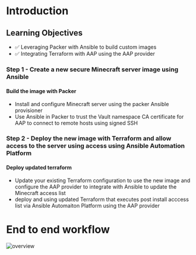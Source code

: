 # Introduction

## Learning Objectives

* ✅ Leveraging Packer with Ansible to build custom images
* ✅ Integrating Terraform with AAP using the AAP provider

### Step 1 - Create a new secure Minecraft server image using Ansible

#### Build the image with Packer
* Install and configure Minecraft server using the packer Ansible provisioner
* Use Ansible in Packer to trust the Vault namespace CA certificate for AAP to connect to remote hosts using signed SSH

### Step 2 - Deploy the new image with Terraform and allow access to the server using access using Ansible Automation Platform

#### Deploy updated terraform 
* Update your existing Terraform configuration to use the new image and configure the AAP provider to integrate with Ansible to update the Minecraft access list 
* deploy and using updated Terraform that executes post install acccess list via Ansible Automaiton Platform using the AAP provider

# End to end workflow

![overview](https://dl.dropboxusercontent.com/scl/fi/0a4lksa3d6n5452xdi04s/overview.jpg?rlkey=bkforp2do2qrs8c26q69qk6ed&st=gjn263f4&dl=0)